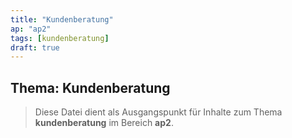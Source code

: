 ```yaml
---
title: "Kundenberatung"
ap: "ap2"
tags: [kundenberatung]
draft: true
---
```


## Thema: Kundenberatung

> Diese Datei dient als Ausgangspunkt für Inhalte zum Thema **kundenberatung** im Bereich **ap2**.

